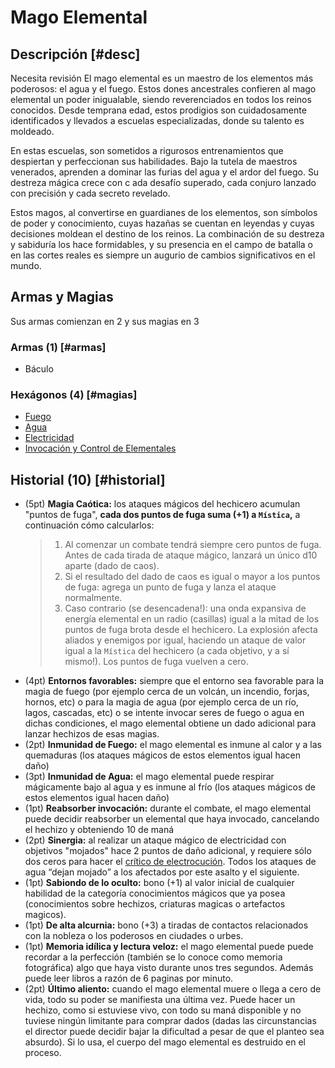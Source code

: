 
# Mago Elemental

<Bleed>
  <Screenshot src={elementalImage} alt="placeholder" full />
</Bleed>

## Descripción [#desc]

<Callout type="warning" emoji="🔎">
  Necesita revisión
</Callout>
El mago elemental es un maestro de los elementos más poderosos: el agua y el fuego.
Estos dones ancestrales confieren al mago elemental un poder inigualable, siendo
reverenciados en todos los reinos conocidos. Desde temprana edad, estos prodigios
son cuidadosamente identificados y llevados a escuelas especializadas, donde su talento
es moldeado.

En estas escuelas, son sometidos a rigurosos entrenamientos que despiertan y
perfeccionan sus habilidades. Bajo la tutela de maestros venerados, aprenden a
dominar las furias del agua y el ardor del fuego. Su destreza mágica crece con c
ada desafío superado, cada conjuro lanzado con precisión y cada secreto revelado.

Estos magos, al convertirse en guardianes de los elementos, son símbolos de poder
y conocimiento, cuyas hazañas se cuentan en leyendas y cuyas decisiones moldean
el destino de los reinos. La combinación de su destreza y sabiduría los hace
formidables, y su presencia en el campo de batalla o en las cortes reales es
siempre un augurio de cambios significativos en el mundo.

## Armas y Magias

Sus armas comienzan en 2 y sus magias en 3

### Armas (1) [#armas]

- Báculo

### Hexágonos (4) [#magias]

- [Fuego](/docs/list-hexagons/e01)
- [Agua](/docs/list-hexagons/e01)
- [Electricidad](/docs/list-hexagons/e01)
- [Invocación y Control de Elementales](/docs/list-hexagons/e05)

## Historial (10) [#historial]

- (5pt) **Magia Caótica:** <Pill type="p"/><Pill type="s"/> los ataques mágicos del hechicero acumulan "puntos de fuga", **cada dos puntos de fuga suma (+1) a `Mística`,** a continuación cómo calcularlos:
  > 1. Al comenzar un combate tendrá siempre cero puntos de fuga. Antes de cada tirada de ataque mágico, lanzará un único d10 aparte (dado de caos).
  > 2. Si el resultado del dado de caos es igual o mayor a los puntos de fuga: agrega un punto de fuga y lanza el ataque normalmente.
  > 3. Caso contrario (se desencadena!): una onda expansiva de energía elemental en un radio (casillas) igual a la mitad de los puntos de fuga brota desde el hechicero. La explosión afecta aliados y enemigos por igual, haciendo un ataque de valor igual a la `Mística` del hechicero (a cada objetivo, y a sí mismo!). Los puntos de fuga vuelven a cero.
  >
- (4pt) **Entornos favorables:** <Pill type="c"/> siempre que el entorno sea favorable para la magia de fuego (por ejemplo cerca de un volcán, un incendio, forjas, hornos, etc) o para la magia de agua (por ejemplo cerca de un río, lagos, cascadas, etc) o se intente invocar seres de fuego o agua en dichas condiciones, el mago elemental obtiene un dado adicional para lanzar hechizos de esas magias.
- (2pt) **Inmunidad de Fuego:** <Pill type="c"/> el mago elemental es inmune al calor y a las quemaduras (los ataques mágicos de estos elementos igual hacen daño)
- (3pt) **Inmunidad de Agua:** <Pill type="c"/> el mago elemental puede respirar mágicamente bajo al agua y es inmune al frío (los ataques mágicos de estos elementos igual hacen daño)
- (1pt) **Reabsorber invocación:** <Pill type="s"/> durante el combate, el mago elemental puede decidir reabsorber un elemental que haya invocado, cancelando el hechizo y obteniendo 10 de maná
- (2pt) **Sinergia:** <Pill type="p"/><Pill type="u"/> al realizar un ataque mágico de electricidad con objetivos "mojados" hace 2 puntos de daño adicional, y requiere sólo dos ceros para hacer el [crítico de electrocución](/docs/ruling-combat/06/ultimate). Todos los ataques de agua “dejan mojado” a los afectados por este asalto y el siguiente.
- (1pt) **Sabiondo de lo oculto:** bono (+1) al valor inicial de cualquier habilidad de la categoría conocimientos mágicos que ya posea (conocimientos sobre hechizos, criaturas magicas o artefactos magicos).
- (1pt) **De alta alcurnia:** <Pill type="c"/> bono (+3) a tiradas de contactos relacionados con la nobleza o los poderosos en ciudades o urbes.
- (1pt) **Memoria idílica y lectura veloz:** <Pill type="c"/> el mago elemental puede puede recordar a la perfección (también se lo conoce como memoria fotográfica) algo que haya visto durante unos tres segundos. Además puede leer libros a razón de 6 paginas por minuto.
- (2pt) **Último aliento:** <Pill type="s"/> cuando el mago elemental muere o llega a cero de vida, todo su poder se manifiesta una última vez. Puede hacer un hechizo, como si estuviese vivo, con todo su maná disponible y no tuviese ningún limitante para comprar dados (dadas las circunstancias el director puede decidir bajar la dificultad a pesar de que el planteo sea absurdo). Si lo usa, el cuerpo del mago elemental es destruido en el proceso.
